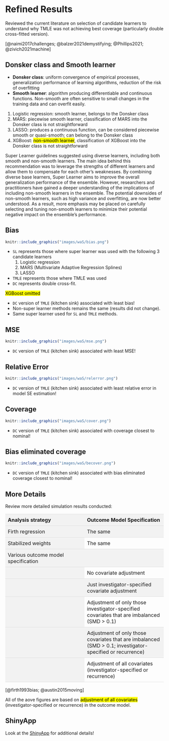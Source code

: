 # Refined Results

Reviewed the current literature on selection of candidate learners to understand why TMLE was not achieving best coverage (particularly double cross-fitted version). 

::: column-margin
[@naimi2017challenges; @balzer2021demystifying; @Phillips2021; @zivich2021machine]
::: 

::: callout-tip
# Donsker class and Smooth learner
- **Donsker class**: uniform convergence of empirical processes, generalization performance of learning algorithms, reduction of the risk of overfitting
- **Smooth learner**: algorithm producing differentiable and continuous functions. Non-smooth are often sensitive to small changes in the training data and can overfit easily.

1. Logistic regression: smooth learner, belongs to the Donsker class
2. MARS: piecewise smooth learner, classification of MARS into the Donsker class is not straightforward 
3. LASSO: produces a continuous function, can be considered piecewise smooth or quasi-smooth; can belong to the Donsker class
4. XGBoost: <mark>non-smooth learner</mark>, classification of XGBoost into the Donsker class is not straightforward

Super Learner guidelines suggested using diverse learners, including both smooth and non-smooth learners. The main idea behind this recommendation was to leverage the strengths of different learners and allow them to compensate for each other's weaknesses. By combining diverse base learners, Super Learner aims to improve the overall generalization performance of the ensemble. However, researchers and practitioners have gained a deeper understanding of the implications of including non-smooth learners in the ensemble. The potential downsides of non-smooth learners, such as high variance and overfitting, are now better understood. As a result, more emphasis may be placed on carefully selecting and tuning non-smooth learners to minimize their potential negative impact on the ensemble's performance.
:::


## Bias

```{r fig.cap="", echo=FALSE, out.width="80%", out.height="auto"}
knitr::include_graphics("images/waS/bias.png")
```

::: column-margin
-   `SL` represents those where super learner was used with the following 3 candidate learners
    1.  Logistic regression
    2.  MARS (Multivariate Adaptive Regression Splines)
    3.  LASSO
-   `TMLE` represents those where TMLE was used
-   `DC` represents double cross-fit.

<mark>XGBoost omitted</mark>
:::

::: column-margin
- `DC` version of `TMLE` (kitchen sink) associated with least bias!
- Non-super learner methods remains the same (results did not change).
- Same super learner used for `SL` and `TMLE` methods.
:::

## MSE

```{r fig.cap="", echo=FALSE, out.width="80%", out.height="auto"}
knitr::include_graphics("images/waS/mse.png")
```

::: column-margin
- `DC` version of `TMLE` (kitchen sink) associated with least MSE!
::: 

## Relative Error

```{r fig.cap="", echo=FALSE, out.width="80%", out.height="auto"}
knitr::include_graphics("images/waS/relerror.png")
```

::: column-margin
- `DC` version of `TMLE` (kitchen sink) associated with least relative error in model SE estimation!
::: 

## Coverage

```{r fig.cap="", echo=FALSE, out.width="80%", out.height="auto"}
knitr::include_graphics("images/waS/cover.png")
```

::: column-margin
- `DC` version of `TMLE` (kitchen sink) associated with coverage closest to nominal!
::: 

## Bias eliminated coverage

```{r fig.cap="", echo=FALSE, out.width="80%", out.height="auto"}
knitr::include_graphics("images/waS/becover.png")
```

::: column-margin
- `DC` version of `TMLE` (kitchen sink) associated with bias eliminated coverage closest to nominal!
::: 

## More Details

Review more detailed simulation results conducted:

```{=html}
<style>
  table {
    border-collapse: collapse;
    width: 100%;
  }
  
  th, td {
    padding: 8px;
    text-align: left;
    border-bottom: 1px solid #ddd;
  }

  tr:nth-child(odd) {
    background-color: #f2f2f2;
  }

  tr:nth-child(even) td:nth-child(1){
    background-color: #f2f2f2;
  }
  
  th {
    border-top: 1px solid #ddd;
    border-bottom: 1px solid #ddd;
  }
</style>
```

| Analysis strategy | Outcome Model Specification |
| --- | --- |
| Firth regression | The same |
| Stabilized weights | The same |
| Various outcome model specification | |
| | No covariate adjustment |
| | Just investigator-specified covariate adjustment |
| | Adjustment of only those investigator-specified covariates that are imbalanced (SMD > 0.1) |
| | Adjustment of only those covariates that are imbalanced (SMD > 0.1; investigator-specified or recurrence) |
| | Adjustment of all covariates (investigator-specified or recurrence) |


::: column-margin
[@firth1993bias; @austin2015moving]

All of the aove figures are based on <mark>adjustment of all covariates</mark> (investigator-specified or recurrence) in the outcome model.
:::

```{=html}
<!-- 
<iframe src="https://ehsanx.shinyapps.io/"
        style="border:none;width:100%;height:500px;"></iframe>
-->
```


::: callout-tip
# ShinyApp
Look at the [ShinyApp](https://ehsanx.shinyapps.io/hdPSsim/) for additional details!
::: 